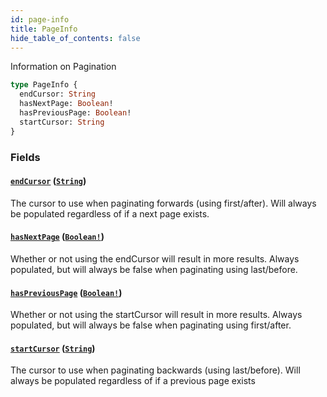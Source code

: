 ```yaml
---
id: page-info
title: PageInfo
hide_table_of_contents: false
---
```



Information on Pagination

```graphql
type PageInfo {
  endCursor: String
  hasNextPage: Boolean!
  hasPreviousPage: Boolean!
  startCursor: String
}
```


### Fields

#### [`endCursor`](#) ([`String`](/developers/demandhq-apis/demand-api/graphql/reference/scalars/string))

The cursor to use when paginating forwards (using first/after). Will always be
populated regardless of if a next page exists.


#### [`hasNextPage`](#) ([`Boolean!`](/developers/demandhq-apis/demand-api/graphql/reference/scalars/boolean))

Whether or not using the endCursor will result in more results. Always
populated, but will always be false when paginating using last/before.


#### [`hasPreviousPage`](#) ([`Boolean!`](/developers/demandhq-apis/demand-api/graphql/reference/scalars/boolean))

Whether or not using the startCursor will result in more results. Always
populated, but will always be false when paginating using first/after.


#### [`startCursor`](#) ([`String`](/developers/demandhq-apis/demand-api/graphql/reference/scalars/string))

The cursor to use when paginating backwards (using last/before). Will always
be populated regardless of if a previous page exists





